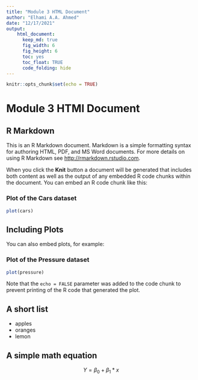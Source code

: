 ```yaml
---
title: "Module 3 HTML Document"
author: "Elhami A.A. Ahmed"
date: "12/17/2021"
output: 
    html_document:
      keep_md: true 
      fig_width: 6
      fig_height: 6
      toc: yes
      toc_float: TRUE
      code_folding: hide
---
```


```r
knitr::opts_chunk$set(echo = TRUE)
```

# Module 3 HTMl Document
## R Markdown {#nextsteps .emphasized}

This is an R Markdown document. Markdown is a simple formatting syntax for authoring HTML, PDF, and MS Word documents. For more details on using R Markdown see <http://rmarkdown.rstudio.com>.

When you click the **Knit** button a document will be generated that includes both content as well as the output of any embedded R code chunks within the document. You can embed an R code chunk like this:

### Plot of the Cars dataset

```r
plot(cars)
```

## Including Plots

You can also embed plots, for example:

### Plot of the Pressure dataset

```r
plot(pressure)
```

Note that the `echo = FALSE` parameter was added to the code chunk to prevent printing of the R code that generated the plot.

## A short list

* apples
* oranges
* lemon

## A simple math equation

$$ Y = \beta_0 + \beta_1*x $$